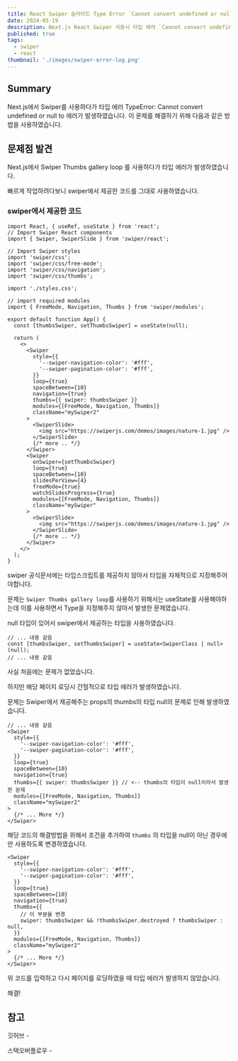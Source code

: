 ```yaml
---
title: React Swiper 슬라이드 Type Error `Cannot convert undefined or null to object` 에러 해결방법
date: 2024-05-19
description: Next.js React Swiper 사용시 타입 에러 `Cannot convert undefined or null to object` 에러 해결방법을 알아보겠습니다.
published: true
tags:
  - swiper
  - react
thumbnail: './images/swiper-error-log.png'
---
```

## Summary

Next.js에서 Swiper를 사용하다가 타입 에러 TypeError: Cannot convert undefined or null to 에러가 발생하였습니다. 이 문제를 해결하기 위해 다음과 같은 방법을 사용하였습니다.

## 문제점 발견

<MDXImage alt="Swiper 타입에러" src="./images/swiper-error-log.png" />

Next.js에서 Swiper Thumbs gallery loop <MDXLink href="https://swiperjs.com/demos#thumbs-gallery-loop" title="Swiper Thumbs gallery loop" />를 사용하다가 타입 에러가 발생하였습니다.

빠르게 작업하려다보니 swiper에서 제공한 코드를 그대로 사용하였습니다.

### swiper에서 제공한 코드

```tsx title="swiper.tsx"
import React, { useRef, useState } from 'react';
// Import Swiper React components
import { Swiper, SwiperSlide } from 'swiper/react';

// Import Swiper styles
import 'swiper/css';
import 'swiper/css/free-mode';
import 'swiper/css/navigation';
import 'swiper/css/thumbs';

import './styles.css';

// import required modules
import { FreeMode, Navigation, Thumbs } from 'swiper/modules';

export default function App() {
  const [thumbsSwiper, setThumbsSwiper] = useState(null);

  return (
    <>
      <Swiper
        style={{
          '--swiper-navigation-color': '#fff',
          '--swiper-pagination-color': '#fff',
        }}
        loop={true}
        spaceBetween={10}
        navigation={true}
        thumbs={{ swiper: thumbsSwiper }}
        modules={[FreeMode, Navigation, Thumbs]}
        className="mySwiper2"
      >
        <SwiperSlide>
          <img src="https://swiperjs.com/demos/images/nature-1.jpg" />
        </SwiperSlide>
        {/* more .. */}
      </Swiper>
      <Swiper
        onSwiper={setThumbsSwiper}
        loop={true}
        spaceBetween={10}
        slidesPerView={4}
        freeMode={true}
        watchSlidesProgress={true}
        modules={[FreeMode, Navigation, Thumbs]}
        className="mySwiper"
      >
        <SwiperSlide>
          <img src="https://swiperjs.com/demos/images/nature-1.jpg" />
        </SwiperSlide>
        {/* more .. */}
      </Swiper>
    </>
  );
}
```

swiper 공식문서에는 타입스크립트를 제공하지 않아서 타입을 자체적으로 지정해주어야합니다.

문제는 `Swiper Thumbs gallery loop`를 사용하기 위해서는 useState를 사용해야하는데 이를 사용하면서 Type을 지정해주지 않아서 발생한 문제였습니다.

null 타입이 있어서 swiper에서 제공하는 타입을 사용하였습니다.

```tsx title="swiper.tsx"
// ... 내용 같음
const [thumbsSwiper, setThumbsSwiper] = useState<SwiperClass | null>(null);
// ... 내용 같음
```

사실 처음에는 문제가 없었습니다.

하지만 해당 페이지 로딩시 간헐적으로 타입 에러가 발생하였습니다.

문제는 Swiper에서 제공해주는 props의 thumbs의 타입 null의 문제로 인해 발생하였습니다.

```tsx title="swiper.tsx"
// ... 내용 같음
<Swiper
  style={{
    '--swiper-navigation-color': '#fff',
    '--swiper-pagination-color': '#fff',
  }}
  loop={true}
  spaceBetween={10}
  navigation={true}
  thumbs={{ swiper: thumbsSwiper }} // <-- thumbs의 타입이 null이라서 발생한 문제
  modules={[FreeMode, Navigation, Thumbs]}
  className="mySwiper2"
>
  {/* ... More */}
</Swiper>
```

해당 코드의 해결방법을 위해서 조건을 추가하여 `thumbs` 의 타입을 null이 아닌 경우에만 사용하도록 변경하였습니다.

```tsx title="swiper.tsx"
<Swiper
  style={{
    '--swiper-navigation-color': '#fff',
    '--swiper-pagination-color': '#fff',
  }}
  loop={true}
  spaceBetween={10}
  navigation={true}
  thumbs={{
    // 이 부분을 변경
    swiper: thumbsSwiper && !thumbsSwiper.destroyed ? thumbsSwiper : null,
  }}
  modules={[FreeMode, Navigation, Thumbs]}
  className="mySwiper2"
>
  {/* ... More */}
</Swiper>
```

위 코드를 입력하고 다시 페이지를 로딩하였을 때 타입 에러가 발생하지 않았습니다.

해결!

## 참고

깃허브 - <MDXLink
  href="https://github.com/nolimits4web/swiper/issues/5630"
  title="github swiper issue"
/>

스택오버플로우 - <MDXLink
  href="https://stackoverflow.com/questions/73046820/swiper-react-cannot-convert-undefined-or-null-to-object"
  title="stackoverflow swiper issue"
/>
